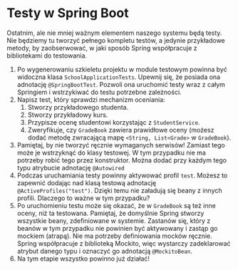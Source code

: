 

# Testy w Spring Boot

Ostatnim, ale nie mniej ważnym elementem naszego systemu będą testy. Nie będziemy tu tworzyć pełnego kompletu testów, a jedynie przykładowe metody, by zaobserwować, w jaki sposób Spring współpracuje z bibliotekami do testowania.

1. Po wygenerowaniu szkieletu projektu w module testowym powinna być widoczna klasa `SchoolApplicationTests`. Upewnij się, że posiada ona adnotację `@SpringBootTest`. Pozwoli ona uruchomić testy wraz z całym Springiem i wstrzykiwać do testu potrzebne zależności.
1. Napisz test, który sprawdzi mechanizm oceniania:
   1. Stworzy przykładowego studenta.
   1. Stworzy przykładowy kurs.
   1. Przypisze ocenę studentowi korzystając z `StudentService`.
   1. Zweryfikuje, czy `GradeBook` zawiera prawidłowe oceny (możesz dodać metodę zwracającą mapę `<String, List<Grade>` w `GradeBook`).
1. Pamiętaj, by nie tworzyć ręcznie wymaganych serwisów! Zamiast tego może je wstrzyknąć do klasy testowej. W tym przypadku nie ma potrzeby robić tego przez konstruktor. Można dodać przy każdym tego typu atrybucie adnotację `@Autowired`
1. Podczas uruchamiania testy powinny aktywować profil `test`. Możesz to zapewnić dodając nad klasą testową adnotację `@ActiveProfiles("test")`. Dzięki temu nie załadują się beany z innych profili. Dlaczego to ważne w tym przypadku?
1. Po uruchomieniu testu może się okazać, że w `GradeBook` są też inne oceny, niż ta testowana. Pamiętaj, że domyślnie Spring stworzy wszystkie beany, zdefiniowane w systemie. Zastanów się, który z beanów w tym przypadku nie powinien być aktywowany i zastąp go mockiem (atrapą). 
    <Callout>
    Nie ma potrzeby definiowania mocków ręcznie. Spring współpracuje z biblioteką Mockito, więc wystarczy zadeklarować atrybut danego typu i oznaczyć go adnotacją `@MockitoBean`.
    </Callout>
1. Na tym etapie wszystko powinno już działać!
